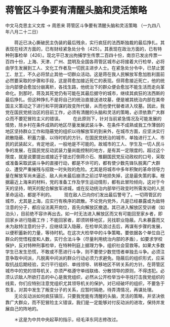 # 蒋管区斗争要有清醒头脑和灵活策略

中文马克思主义文库 -> 周恩来
蒋管区斗争要有清醒头脑和灵活策略
（一九四八年八月二十二日）


　　蒋近已决心撕破民主伪装的最后残余，实行疯狂的法西斯独裁的最后挣扎。其表现在经济方面的，已有财经紧急处分令〔425〕。其表现在政治方面的，已有特种刑事检举〔426〕。现北平已发出拘捕学生传票二百四十份，南京已发出传票一百四十份，上海、天津、广州、昆明及全国各蒋管区城市必将接着大行检举，必将由学生发展到工人、文化工作者及一切民主进步人士。在紧急处分令中，已禁止罢工、怠工，不久必将禁止其他一切群众活动。这是蒋在我人民解放军愈加胜利面前必然要采取的步骤和手段，这是蒋愈加接近死亡的表现。但蒋愈接近死亡，他的统治内部便会愈加分崩离析，各找生路，他统治下的群众便会愈加不能生活而走向革命化。到那时，蒋及其死党仍有可能在其最后据守的城市，继续其疯狂的法西斯的最后挣扎。但这种挣扎不是将自己的统治直接送进坟墓，便是被其统治内部在美帝国主义策动之下进行和平阴谋的政变所代替，从而也使代替者进入坟墓。因此，我党在国民党统治区的目前工作，必须有清醒的头脑和灵活的策略，必须依靠广大群众而不要犯冒险主义的错误。
　　在此原则下，针对当前紧急情况及可能发展的情势，除乡村在条件成熟的地区尽量发展武装斗争、在条件不成熟或我工作薄弱的地区坚持群众工作和隐蔽党的组织以待解放军的到来外，在城市方面，应坚决实行疏散隐蔽、积蓄力量、以待时机的方针。在国民党统治的城市，单独进行工人、市民的武装起义，肯定地说，一般地是不可能的。故城市的工人、学生及一切人民斗争的发展，在国民党反动武装力量尚能控制的地方，是有其一定限度的。超过这个限度，就是说要提出或接近于提出打倒蒋介石、推翻国民党反动政权的口号，采取或准备采取武装斗争的直接行动，都是不许可的，都有使少数先锋队脱离广大群众、遭受严重摧残与招致一时失败的危险。尤其是将城市中多年积聚的革命领导力量在解放军尚未逼近、敌人尚未最后崩溃之前过早地损失掉，这是最失策的事。根据最近上海来的材料，党的准备工作及学生运动情形，都有此冒险倾向，这对于今天的坚持，明天的配合解放军进城，或在反动统治内部举行政变时所需发动的人民革命运动，都是不利的。
　　现在敌人已向你们发出最后警号了。一切蒋管区的城市，尤其是上海，应实行有秩序的疏散。不论党内党外，凡是已经暴露或为敌特注意的分子，都应设法离开岗位，首先向解放区撤退。其已进入解放区受训者（如泊头），目前绝不容许再出去。如一时无法进入解放区而又有可能回至家乡者，即回家乡进行隐蔽工作；不能回家者，即须转移地区，另找职业隐蔽。凡未暴露而又未为敌特注意的分子，应继续深入隐蔽，在检举风浪过去后，再谋有步骤的发展，以便积蓄新的力量，等待时机。在这次大检举中的斗争策略，要依据各个单位自己群众的觉悟程度和人数，实行合法斗争（尽量利用统治内部的矛盾），如要求学校保护，反对特种刑事检举，在特种刑庭上据理力争，组织社会营救等。如果大多数学生已发生恐慌，不敢或不愿进行斗争，则不要使少数觉悟者单独去斗争。必须注意争取中间派，凡脱离中间派的群众行动必须力求避免。隐蔽后的组织形式，应采取抗战后期经验，实行平行组织、单线领导、转移地区不转关系的方针。在蒋管区城市中的党的领导机关，亦须严格遵守单线联络、分散领导的原则，不得违犯。必须认识敌人所欲打击的中心是我党组织，必然从公开检举当中寻找打击我党组织的线索，你们应特别注意党组织尤其领导机关的保护。对已经破坏的组织，不要急于恢复。对其中发生了叛变分子的关系，应暂时隔绝，待弄清情况，再谋处理。
　　无论反动派如何疯狂镇压，只要我党能有清醒的头脑，灵活的策略，并坚决依靠广大群众，而不犯冒险主义错误，我们是一定能够对付反动派的进攻，保持并发展自己的阵地的。


　　＊这是为中共中央起草的指示，经毛泽东同志修改过。



